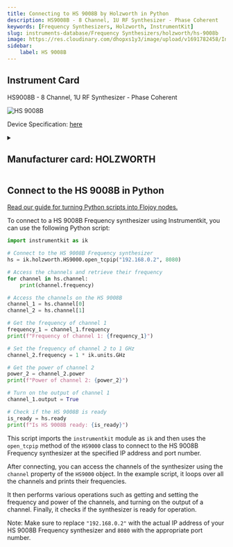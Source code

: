 ```yaml
---
title: Connecting to HS 9008B by Holzworth in Python
description: HS9008B - 8 Channel, 1U RF Synthesizer - Phase Coherent
keywords: [Frequency Synthesizers, Holzworth, InstrumentKit] 
slug: instruments-database/Frequency Synthesizers/holzworth/hs-9008b 
image: https://res.cloudinary.com/dhopxs1y3/image/upload/v1691782458/Instruments/Frequency%20synthesizer/HS-9008B/HS-9008B.jpg
sidebar:
    label: HS 9008B 
---
```



## Instrument Card

HS9008B - 8 Channel, 1U RF Synthesizer - Phase Coherent

![HS 9008B](https://res.cloudinary.com/dhopxs1y3/image/upload/v1691782458/Instruments/Frequency%20synthesizer/HS-9008B/HS-9008B.jpg)

Device Specification: [here](https://holzworth.com/Portals/0/datasheets/hs9000-series_datasheet.pdf)

<details style={{ marginTop: "15px"}}>
<summary><h2 style={{display:'inline'}}>Manufacturer card: HOLZWORTH</h2></summary>

![HOLZWORTH](https://res.cloudinary.com/dhopxs1y3/image/upload/v1692806181/Instruments/Vendor%20Logos/Holzworth.png)

**Holzworth** Instrumentation is a leader in high-performance phase noise analyzers and RF/microwave synthesizers optimized for ultra-low phase noise

- Headquarters: USA
- Yearly Revenue (millions, USD): 3
- Vendor Website: [here](https://holzworth.com)

</details>


<FeaturedInstrumentVideo category="FREQUENCY_SYNTHESIZERS" />

## Connect to the HS 9008B in Python

[Read our guide for turning Python scripts into Flojoy nodes.](https://docs.flojoy.ai/contribution/blocks/custom-flojoy-block/)



<Tabs>
<TabItem value="Flojoy" label="Flojoy" className="flojoy-instrument-tabs">

<SectionsCard category="FREQUENCY_SYNTHESIZERS" manufacturer="Holzworth"></SectionsCard>

</TabItem>
<TabItem value="InstrumentKit" label="InstrumentKit">

To connect to a HS 9008B Frequency synthesizer using Instrumentkit, you can use the following Python script:

```python
import instrumentkit as ik

# Connect to the HS 9008B Frequency synthesizer
hs = ik.holzworth.HS9000.open_tcpip("192.168.0.2", 8080)

# Access the channels and retrieve their frequency
for channel in hs.channel:
    print(channel.frequency)

# Access the channels on the HS 9008B
channel_1 = hs.channel[0]
channel_2 = hs.channel[1]

# Get the frequency of channel 1
frequency_1 = channel_1.frequency
print(f"Frequency of channel 1: {frequency_1}")

# Set the frequency of channel 2 to 1 GHz
channel_2.frequency = 1 * ik.units.GHz

# Get the power of channel 2
power_2 = channel_2.power
print(f"Power of channel 2: {power_2}")

# Turn on the output of channel 1
channel_1.output = True

# Check if the HS 9008B is ready
is_ready = hs.ready
print(f"Is HS 9008B ready: {is_ready}")
```

This script imports the `instrumentkit` module as `ik` and then uses the `open_tcpip` method of the `HS9000` class to connect to the HS 9008B Frequency synthesizer at the specified IP address and port number.

After connecting, you can access the channels of the synthesizer using the `channel` property of the `HS9000` object. In the example script, it loops over all the channels and prints their frequencies. 

It then performs various operations such as getting and setting the frequency and power of the channels, and turning on the output of a channel. Finally, it checks if the synthesizer is ready for operation.

Note: Make sure to replace `"192.168.0.2"` with the actual IP address of your HS 9008B Frequency synthesizer and `8080` with the appropriate port number. 

</TabItem>
</Tabs>